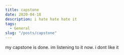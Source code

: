 ---
title: capstone
date: 2020-04-18
description: i hate hate hate it
tags:
  - General
slug: "/posts/capstone"
---

my capstone is done. im listening to it now.  i dont like it